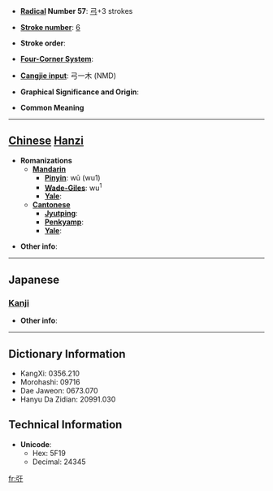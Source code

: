 * '''[[Wiktionary:Chinese radical index| Radical]] Number 57''': [[Wiktionary:Chinese radical index 弓|弓]]+3 strokes

* '''[[Wiktionary:Chinese total strokes index|Stroke number]]''': [[Wiktionary:Chinese total strokes index 6|6]]

* '''Stroke order''': 

* '''[[Wiktionary:Chinese four corner index|Four-Corner System]]''': 

* '''[[Wiktionary:Chinese Cangjie index|Cangjie input]]''': 弓一木 (NMD)

* '''Graphical Significance and Origin''': 

* '''Common Meaning'''

----

== [[Chinese]] [[Hanzi]] ==

* '''Romanizations'''
** '''[[Mandarin]]'''
*** '''[[Pinyin]]''': wū (wu1)
*** '''[[Wade-Giles]]''': wu<sup>1</sup>
*** '''[[Yale]]''': 
** '''[[Cantonese]]'''
*** '''[[Jyutping]]''':
*** '''[[Penkyamp]]''': 
*** '''[[Yale]]''': 

* '''Other info''': 

----

==Japanese==
===[[Kanji]]===
{{kanji|on readings=[[お]] (o), [[う]] (u), [[こ]] (ko), [[く]] (ku)
|kun readings=[[おはつてねらふ]] (ohatsutenerafu), [[もつ]] (motsu)
}}

* '''Other info''':  

----

== Dictionary Information ==

* KangXi: 0356.210
* Morohashi: 09716
* Dae Jaweon: 0673.070
* Hanyu Da Zidian: 20991.030

== Technical Information ==

* '''Unicode''':
** Hex: 5F19
** Decimal: 24345

[[fr:弙]]